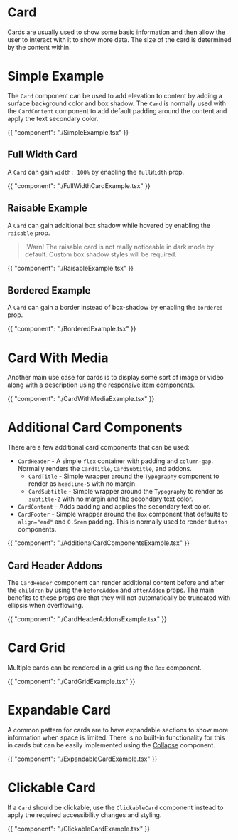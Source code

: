 # Card

Cards are usually used to show some basic information and then allow the user to
interact with it to show more data. The size of the card is determined by the
content within.

# Simple Example

The `Card` component can be used to add elevation to content by adding a surface
background color and box shadow. The `Card` is normally used with the
`CardContent` component to add default padding around the content and apply the
text secondary color.

{{ "component": "./SimpleExample.tsx" }}

## Full Width Card

A `Card` can gain `width: 100%` by enabling the `fullWidth` prop.

{{ "component": "./FullWidthCardExample.tsx" }}

## Raisable Example

A `Card` can gain additional box shadow while hovered by enabling the `raisable`
prop.

> !Warn! The raisable card is not really noticeable in dark mode by default.
> Custom box shadow styles will be required.

{{ "component": "./RaisableExample.tsx" }}

## Bordered Example

A `Card` can gain a border instead of box-shadow by enabling the `bordered`
prop.

{{ "component": "./BorderedExample.tsx" }}

# Card With Media

Another main use case for cards is to display some sort of image or video along
with a description using the
[responsive item components](/components/responsive-item).

{{ "component": "./CardWithMediaExample.tsx" }}

# Additional Card Components

There are a few additional card components that can be used:

- `CardHeader` - A simple `flex` container with padding and `column-gap`.
  Normally renders the `CardTitle`, `CardSubtitle`, and addons.
  - `CardTitle` - Simple wrapper around the `Typography` component to render
    as `headline-5` with no margin.
  - `CardSubtitle` - Simple wrapper around the `Typography` to render as
    `subtitle-2` with no margin and the secondary text color.
- `CardContent` - Adds padding and applies the secondary text color.
- `CardFooter` - Simple wrapper around the `Box` component that defaults to
  `align="end"` and `0.5rem` padding. This is normally used to render `Button`
  components.

{{ "component": "./AdditionalCardComponentsExample.tsx" }}

## Card Header Addons

The `CardHeader` component can render additional content before and after the
`children` by using the `beforeAddon` and `afterAddon` props. The main benefits
to these props are that they will not automatically be truncated with ellipsis
when overflowing.

{{ "component": "./CardHeaderAddonsExample.tsx" }}

# Card Grid

Multiple cards can be rendered in a grid using the `Box` component.

{{ "component": "./CardGridExample.tsx" }}

# Expandable Card

A common pattern for cards are to have expandable sections to show more
information when space is limited. There is no built-in functionality for this
in cards but can be easily implemented using the
[Collapse](/components/collapse) component.

{{ "component": "./ExpandableCardExample.tsx" }}

# Clickable Card

If a `Card` should be clickable, use the `ClickableCard` component instead to
apply the required accessibility changes and styling.

{{ "component": "./ClickableCardExample.tsx" }}
